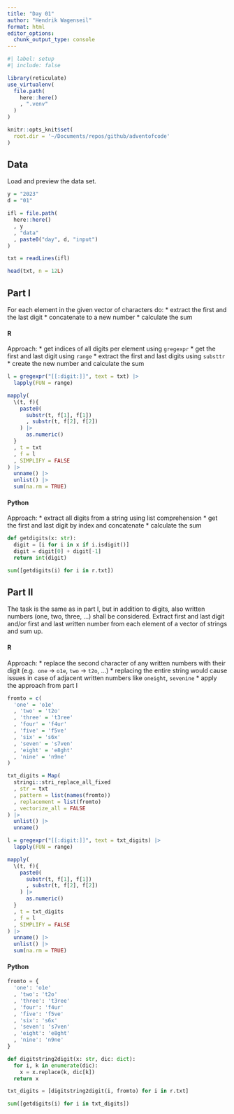```yaml
---
title: "Day 01"
author: "Hendrik Wagenseil"
format: html
editor_options: 
  chunk_output_type: console
---
```


```r
#| label: setup
#| include: false

library(reticulate)
use_virtualenv(
  file.path(
    here::here()
    , ".venv"
  )
)

knitr::opts_knit$set(
  root.dir = '~/Documents/repos/github/adventofcode'
)
```

## Data 

Load and preview the data set. 

```r
y = "2023"
d = "01"

ifl = file.path(
  here::here()
  , y
  , "data"
  , paste0("day", d, "input")
)

txt = readLines(ifl)

head(txt, n = 12L)
```

::: {.panel-tabset}

## Part I

For each element in the given vector of characters do:
* extract the first and the last digit 
* concatenate to a new number
* calculate the sum  

::: {.panel-tabset}

#### R 

Approach:
* get indices of all digits per element using `gregexpr`
* get the first and last digit using `range`
* extract the first and last digits using `substtr`
* create the new number and calculate the sum

```r
l = gregexpr("[[:digit:]]", text = txt) |> 
  lapply(FUN = range) 

mapply(
  \(t, f){
    paste0(
      substr(t, f[1], f[1])
      , substr(t, f[2], f[2])
    ) |> 
      as.numeric()
  }
  , t = txt
  , f = l
  , SIMPLIFY = FALSE
) |> 
  unname() |> 
  unlist() |> 
  sum(na.rm = TRUE)
```

#### Python 

Approach:
* extract all digits from a string using list comprehension
* get the first and last digit by index and concatenate
* calculate the sum

```python
def getdigits(x: str):
  digit = [i for i in x if i.isdigit()]
  digit = digit[0] + digit[-1]
  return int(digit)

sum([getdigits(i) for i in r.txt])
```

:::


## Part II

The task is the same as in part I, but in addition to digits, also written 
numbers (one, two, three, ...) shall be considered.
Extract first and last digit and/or first and last written number from each 
element of a vector of strings and sum up. 

::: {.panel-tabset}

#### R 

Approach:
* replace the second character of any written numbers with their digit (e.g. 
`one` -> `o1e`, `two` -> `t2o`, ...) 
* replacing the entire string would cause issues in case of adjacent written 
numbers like `oneight`, `sevenine`
* apply the approach from part I

```r
fromto = c(
  'one' = 'o1e'
  , 'two' = 't2o'
  , 'three' = 't3ree'
  , 'four' = 'f4ur'
  , 'five' = 'f5ve'
  , 'six' = 's6x'
  , 'seven' = 's7ven'
  , 'eight' = 'e8ght'
  , 'nine' = 'n9ne'
)

txt_digits = Map(
  stringi::stri_replace_all_fixed
  , str = txt
  , pattern = list(names(fromto))
  , replacement = list(fromto)
  , vectorize_all = FALSE
) |> 
  unlist() |> 
  unname()

l = gregexpr("[[:digit:]]", text = txt_digits) |> 
  lapply(FUN = range) 

mapply(
  \(t, f){
    paste0(
      substr(t, f[1], f[1])
      , substr(t, f[2], f[2])
    ) |> 
      as.numeric()
  }
  , t = txt_digits
  , f = l
  , SIMPLIFY = FALSE
) |> 
  unname() |> 
  unlist() |> 
  sum(na.rm = TRUE)
```

#### Python 

```python
fromto = {
  'one': 'o1e'
  , 'two': 't2o'
  , 'three': 't3ree'
  , 'four': 'f4ur'
  , 'five': 'f5ve'
  , 'six': 's6x'
  , 'seven': 's7ven'
  , 'eight': 'e8ght'
  , 'nine': 'n9ne'
}

def digitstring2digit(x: str, dic: dict):
  for i, k in enumerate(dic):
    x = x.replace(k, dic[k])
  return x

txt_digits = [digitstring2digit(i, fromto) for i in r.txt]    

sum([getdigits(i) for i in txt_digits])
```

:::

:::
